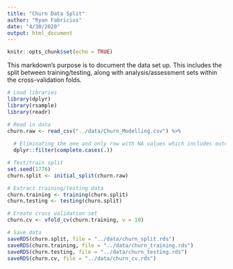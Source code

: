 ```yaml
---
title: "Churn Data Split"
author: "Ryan Fabricius"
date: "4/30/2020"
output: html_document
---
```


```r
knitr::opts_chunk$set(echo = TRUE)
```

This markdown's purpose is to document the data set up. This includes the split between training/testing, along with analysis/assessment sets within the cross-validation folds.

```r
# Load libraries
library(dplyr)
library(rsample)
library(readr)
```

```r
# Read in data
churn.raw <- read_csv("../data/Churn_Modelling.csv") %>%
  
  # Eliminating the one and only row with NA values which includes outcome
  dplyr::filter(complete.cases(.))
```

```r
# Test/train split
set.seed(1776)
churn.split <- initial_split(churn.raw)

# Extract training/testing data
churn.training <- training(churn.split)
churn.testing <- testing(churn.split)

# Create cross validation set
churn.cv <- vfold_cv(churn.training, v = 10)
```

```r
# Save data
saveRDS(churn.split, file = "../data/churn_split.rds")
saveRDS(churn.training, file = "../data/churn_training.rds")
saveRDS(churn.testing, file = "../data/churn_testing.rds")
saveRDS(churn.cv, file = "../data/churn_cv.rds")
```












